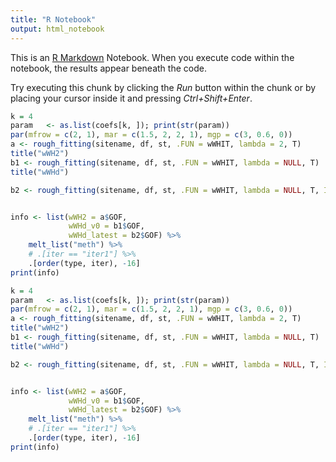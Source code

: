 ```yaml
---
title: "R Notebook"
output: html_notebook
---
```


This is an [R Markdown](http://rmarkdown.rstudio.com) Notebook. When you execute code within the notebook, the results appear beneath the code. 

Try executing this chunk by clicking the *Run* button within the chunk or by placing your cursor inside it and pressing *Ctrl+Shift+Enter*. 

```r
k = 4
param   <- as.list(coefs[k, ]); print(str(param))
par(mfrow = c(2, 1), mar = c(1.5, 2, 2, 1), mgp = c(3, 0.6, 0))
a <- rough_fitting(sitename, df, st, .FUN = wWHIT, lambda = 2, T)
title("wWH2")
b1 <- rough_fitting(sitename, df, st, .FUN = wWHIT, lambda = NULL, T)
title("wWHd")

b2 <- rough_fitting(sitename, df, st, .FUN = wWHIT, lambda = NULL, T, Ioptim_lambda = T)


info <- list(wWH2 = a$GOF,
             wWHd_v0 = b1$GOF,
             wWHd_latest = b2$GOF) %>%
    melt_list("meth") %>%
    # .[iter == "iter1"] %>%
    .[order(type, iter), -16]
print(info)
```

```r
k = 4
param   <- as.list(coefs[k, ]); print(str(param))
par(mfrow = c(2, 1), mar = c(1.5, 2, 2, 1), mgp = c(3, 0.6, 0))
a <- rough_fitting(sitename, df, st, .FUN = wWHIT, lambda = 2, T)
title("wWH2")
b1 <- rough_fitting(sitename, df, st, .FUN = wWHIT, lambda = NULL, T)
title("wWHd")

b2 <- rough_fitting(sitename, df, st, .FUN = wWHIT, lambda = NULL, T, Ioptim_lambda = T)


info <- list(wWH2 = a$GOF,
             wWHd_v0 = b1$GOF,
             wWHd_latest = b2$GOF) %>%
    melt_list("meth") %>%
    # .[iter == "iter1"] %>%
    .[order(type, iter), -16]
print(info)
```

